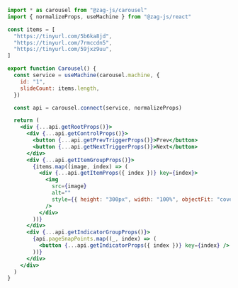 ```jsx
import * as carousel from "@zag-js/carousel"
import { normalizeProps, useMachine } from "@zag-js/react"

const items = [
  "https://tinyurl.com/5b6ka8jd",
  "https://tinyurl.com/7rmccdn5",
  "https://tinyurl.com/59jxz9uu",
]

export function Carousel() {
  const service = useMachine(carousel.machine, {
    id: "1",
    slideCount: items.length,
  })

  const api = carousel.connect(service, normalizeProps)

  return (
    <div {...api.getRootProps()}>
      <div {...api.getControlProps()}>
        <button {...api.getPrevTriggerProps()}>Prev</button>
        <button {...api.getNextTriggerProps()}>Next</button>
      </div>
      <div {...api.getItemGroupProps()}>
        {items.map((image, index) => (
          <div {...api.getItemProps({ index })} key={index}>
            <img
              src={image}
              alt=""
              style={{ height: "300px", width: "100%", objectFit: "cover" }}
            />
          </div>
        ))}
      </div>
      <div {...api.getIndicatorGroupProps()}>
        {api.pageSnapPoints.map((_, index) => (
          <button {...api.getIndicatorProps({ index })} key={index} />
        ))}
      </div>
    </div>
  )
}
```

